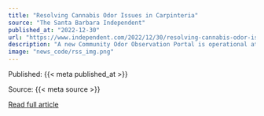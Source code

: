 ```yaml
---
title: "Resolving Cannabis Odor Issues in Carpinteria"
source: "The Santa Barbara Independent"
published_at: "2022-12-30"
url: "https://www.independent.com/2022/12/30/resolving-cannabis-odor-issues-in-carpinteria/"
description: "A new Community Odor Observation Portal is operational at carpgrowers.org.The post Resolving Cannabis Odor Issues in Carpinteria appeared first on The Santa Barbara Independent."
image: "news_code/rss_img.png"
---
```



  Published: {{< meta published_at >}}
  

  Source: {{< meta source >}}
  

  [Read full article]({{< meta url >}})
  

